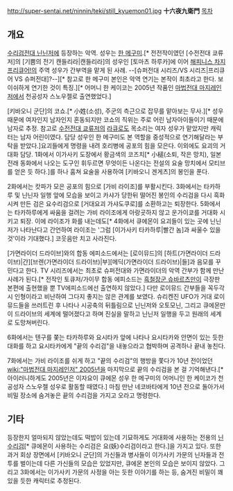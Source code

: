 http://super-sentai.net/ninnin/teki/still_kyuemon01.jpg
'''十六夜九衛門'''
[[목차]]
== 개요 ==
[[수리검전대 닌닌저]]에 등장하는 악역. 성우는 [[한 메구미]].[* 전전작이였던 [수전전대 쿄류저]의 [기쁨의 전기 캔들리라|캔들리라]의 성우인 [토마츠 하루카]에 이어 [[해피니스 차지 프리큐어!]]의 주역 성우가 간부역을 맡게 된 사례. --[슈퍼전대 시리즈/VS 시리즈|프리큐어 VS 슈퍼전대]?--][* 참고로 한 메구미 본인은 악역 연기는 본작이 최초라고 한다. 보이쉬하게 연기한 것이 특징.][* 어머니 한 케이코는 2005년 작품인 [[마법전대 마지레인저]]에서 천공성자 스노우젤로 출연했었다.]

[키바오니 군단]의 코쇼.[* 小姓(소성), 주군의 측근으로 잡무를 맡아보는 무사.][* 성우때문에 여자인지 남자인지 혼동되지만 코쇼의 직위는 주로 어린 남자아이들이기 때문에 남자로 추정. 참고로 [[수전전대 쿄류저]]의 [[즐거움의 밀정 라큐로|라큐로]]도 목소리는 여자 성우가 맡았지만 캐릭터는 남자 어린이였다. 담당 성우인 한 메구미도 본 역할을 중성적으로 연기해달라는 부탁을 받았다.]요괴들에게 명령을 내려 호리병에 공포의 힘을 모은다. 이외에도 요괴의 거대화 담당. 1화에서 이가사키 도장에서 황금색의 코즈치[* 小槌(소퇴, 작은 망치), 일본 전래 동화에서 나오는 도구인 휘두르면 무엇이든 나온다는 전설의 요술 망치에서 모티브를 얻은 듯 하다.]를 하나 훔쳐 요술을 사용하여 [키바오니 겐게츠]의 봉인을 푼다.

2화에서는 캇파가 모은 공포의 힘으로 [가비 라이조]를 부활시킨다. 3화에서는 타카하루 및 닌닌자 일행 앞에 모습을 보이고 카샤가 당한뒤 떨어진 봉인의 수리검을 다시 흑화시켜 만든 검은 요수리검으로 [거대요괴 가샤도쿠로]를 소환하고는 퇴장한다. 5화에서는 타카하루에게 싸움을 걸려는 가비 라이조에게 아랑곳하지 않고 운가이쿄를 거대화 시키고 퇴장. 이에 라이조가 화를 내는데도[* 4화에서 큐에몬이 요괴들이 있는 곳에 닌닌저가 나타난다고 간언하여 라이조는 '그럼 [이가사키 타카하루|빨간 놈]과 싸울수 있을 것'이라 기대했다.] 코웃음만 치고 사라진다.

[가면라이더 드라이브]와의 합동 에피소드에서는 [로이뮤드]의 [하트(가면라이더 드라이브)|간][브렌(가면라이더 드라이브)|부][메딕(가면라이더 드라이브)|들]과 음모를 꾸민다고 한다. TV 시리즈에서는 최초로 슈퍼전대와 가면라이더의 악역 간부가 함께 만난 사례가 된다.[* 전작인 토큐저/가이무 합동 에피소드는 [[흑철장군 슈바르츠]]만이 극장판 본편에 출현했을 뿐 TV에피소드에선 출연하지 않았다.] 다만 로이뮤드 간부들을 꼭두각시 인형이라고 비난하여 그다지 좋지는 않은 관계를 보였다. 슈리켄진 UFO가 거대 로이뮤드들을 쓰러트린 후 나타나 시공축의 뒤틀림으로 닌닌저와 오토모닌, 그리고 큐에몬만이 드라이브의 세계에 떨어졌다고 하며 진실을 말하고 닌닌저 일행을 두고 원래의 세계로 도망쳐버린다.

6화에서는 텐구를 쫒는 타카하루와 요시타카 앞에 나타나 요시타카와 안면이 있는 듯한 대화를 하고 요시타카에게 "끝의 수리검"을 내놓으라고 협박하며 공격하나 끝내 놓친다.

7화에서는 가비 라이조를 쉬게 하고 "끝의 수리검"의 행방을 쫓다가 10년 전이었던 [[wiki:"마법전대 마지레인저" 2005년]]을 마지막으로 끝의 수리검을 본 걸 기억해낸다.[* 아이러니하게도 2005년은 이자요이 큐에몬 성우 한 메구미의 어머니인 한 케이코가 천공성자 스노우젤 성우로 활동할 때였다.] 마침 만난 네코바타에게 10년 전으로 돌아가서 비밀 장소에 숨겨놓은 끝의 수리검을 가지고 오라고 명령한다.
== 기타 ==
등장한지 얼마되지 않았는데도 떡밥이 있는데 기묘하게도 거대화에 사용하는 전용의 [[닌수리검]][* 큐에몬이 사용하는 수리검은 요(妖)수리검이라고 한다.]을 가지고 있다. 또한 과거 회상 장면에서 [키바오니 군단]의 가신들과 병사들이 이가사키 가문의 닌자들과 전투를 벌이는데 다른 가신들의 모습은 있었지만, 큐에몬 본인의 모습은 보이지 않았다. 그리고 3화에서는 이가사키 가문의 사정을 아는 듯한 이야기를 하는 등, 숨겨진 비밀이 꽤 있을 듯한 캐릭터로 추정된다. 


